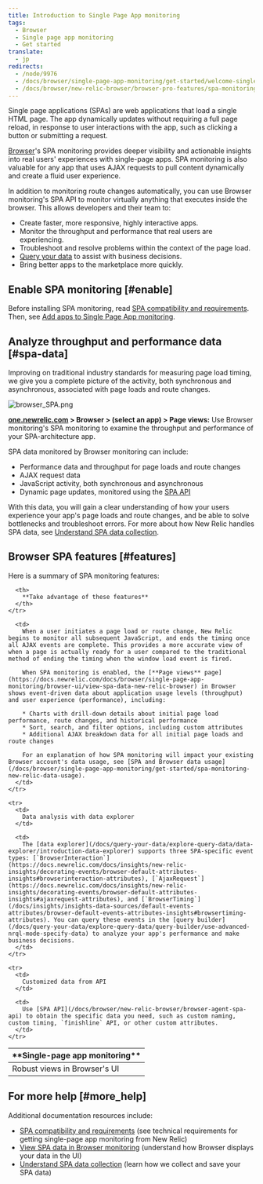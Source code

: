 ```yaml
---
title: Introduction to Single Page App monitoring
tags:
  - Browser
  - Single page app monitoring
  - Get started
translate:
  - jp
redirects:
  - /node/9976
  - /docs/browser/single-page-app-monitoring/get-started/welcome-single-page-app-monitoring
  - /docs/browser/new-relic-browser/browser-pro-features/spa-monitoring
---
```


Single page applications (SPAs) are web applications that load a single HTML page. The app dynamically updates without requiring a full page reload, in response to user interactions with the app, such as clicking a button or submitting a request.

[Browser](/docs/browser/new-relic-browser/getting-started/new-relic-browser)'s SPA monitoring provides deeper visibility and actionable insights into real users' experiences with single-page apps. SPA monitoring is also valuable for any app that uses AJAX requests to pull content dynamically and create a fluid user experience.

In addition to monitoring route changes automatically, you can use Browser monitoring's SPA API to monitor virtually anything that executes inside the browser. This allows developers and their team to:

* Create faster, more responsive, highly interactive apps.
* Monitor the throughput and performance that real users are experiencing.
* Troubleshoot and resolve problems within the context of the page load.
* [Query your data](/docs/using-new-relic/data/understand-data/query-new-relic-data) to assist with business decisions.
* Bring better apps to the marketplace more quickly.

## Enable SPA monitoring [#enable]

Before installing SPA monitoring, read [SPA compatibility and requirements](https://docs.newrelic.com/docs/browser/single-page-app-monitoring/get-started/spa-compatibility-requirements). Then, see [Add apps to Single Page App monitoring](/docs/browser/single-page-app-monitoring/get-started/add-apps-single-page-app-monitoring).

## Analyze throughput and performance data [#spa-data]

Improving on traditional industry standards for measuring page load timing, we give you a complete picture of the activity, both synchronous and asynchronous, associated with page loads and route changes.

![browser_SPA.png](./images/browser_SPA.png "browser_SPA.png")

**[one.newrelic.com](https://one.newrelic.com) > Browser > (select an app) > Page views:** Use Browser monitoring's SPA monitoring to examine the throughput and performance of your SPA-architecture app.

SPA data monitored by Browser monitoring can include:

* Performance data and throughput for page loads and route changes
* AJAX request data
* JavaScript activity, both synchronous and asynchronous
* Dynamic page updates, monitored using the [SPA API](/docs/browser/new-relic-browser/browser-agent-spa-api)

With this data, you will gain a clear understanding of how your users experience your app's page loads and route changes, and be able to solve bottlenecks and troubleshoot errors. For more about how New Relic handles SPA data, see [Understand SPA data collection](/docs/browser/single-page-app-monitoring/use-spa-data/understand-spa-data-collection).

## Browser SPA features [#features]

Here is a summary of SPA monitoring features:

<table>
  <thead>
    <tr>
      <th style={{ width: "200px" }}>
        **Single-page app monitoring**
      </th>

      <th>
        **Take advantage of these features**
      </th>
    </tr>
  </thead>

  <tbody>
    <tr>
      <td>
        Robust views in Browser's UI
      </td>

      <td>
        When a user initiates a page load or route change, New Relic begins to monitor all subsequent JavaScript, and ends the timing once all AJAX events are complete. This provides a more accurate view of when a page is actually ready for a user compared to the traditional method of ending the timing when the window load event is fired.

        When SPA monitoring is enabled, the [**Page views** page](https://docs.newrelic.com/docs/browser/single-page-app-monitoring/browser-ui/view-spa-data-new-relic-browser) in Browser shows event-driven data about application usage levels (throughput) and user experience (performance), including:

        * Charts with drill-down details about initial page load performance, route changes, and historical performance
        * Sort, search, and filter options, including custom attributes
        * Additional AJAX breakdown data for all initial page loads and route changes

        For an explanation of how SPA monitoring will impact your existing Browser account's data usage, see [SPA and Browser data usage](/docs/browser/single-page-app-monitoring/get-started/spa-monitoring-new-relic-data-usage).
      </td>
    </tr>

    <tr>
      <td>
        Data analysis with data explorer
      </td>

      <td>
        The [data explorer](/docs/query-your-data/explore-query-data/data-explorer/introduction-data-explorer) supports three SPA-specific event types: [`BrowserInteraction`](https://docs.newrelic.com/docs/insights/new-relic-insights/decorating-events/browser-default-attributes-insights#browserinteraction-attributes), [`AjaxRequest`](https://docs.newrelic.com/docs/insights/new-relic-insights/decorating-events/browser-default-attributes-insights#ajaxrequest-attributes), and [`BrowserTiming`](/docs/insights/insights-data-sources/default-events-attributes/browser-default-events-attributes-insights#browsertiming-attributes). You can query these events in the [query builder](/docs/query-your-data/explore-query-data/query-builder/use-advanced-nrql-mode-specify-data) to analyze your app's performance and make business decisions.
      </td>
    </tr>

    <tr>
      <td>
        Customized data from API
      </td>

      <td>
        Use [SPA API](/docs/browser/new-relic-browser/browser-agent-spa-api) to obtain the specific data you need, such as custom naming, custom timing, `finishline` API, or other custom attributes.
      </td>
    </tr>
  </tbody>
</table>

## For more help [#more_help]

Additional documentation resources include:

* [SPA compatibility and requirements](/docs/browser/single-page-app-monitoring/get-started/spa-compatibility-requirements) (see technical requirements for getting single-page app monitoring from New Relic)
* [View SPA data in Browser monitoring](/docs/browser/single-page-app-monitoring/browser-ui/view-spa-data-new-relic-browser) (understand how Browser displays your data in the UI)
* [Understand SPA data collection](/docs/browser/single-page-app-monitoring/browser-ui/understand-spa-data-collection) (learn how we collect and save your SPA data)
